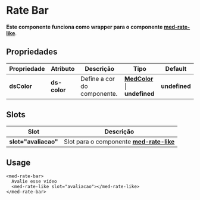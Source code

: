 
<Meta title="Components/Core/Rate Bar/Usage" />

# Rate Bar

**Este componente funciona como wrapper para o componente [med-rate-like](http://desenv.ordomederi.com/templarios/?path=/story/components-global-rate-like--default)**.

## Propriedades

| Propriedade  | Atributo     | Descrição                                   | Tipo                                                                                                                   | Default       |
| ------------ | ------------ | ------------------------------------------- | ---------------------------------------------------------------------------------------------------------------------- | ------------- |
| **dsColor**  | **ds-color** | Define a cor do componente.                 | **[MedColor](http://desenv.ordomederi.com/templarios/?path=/story/enums-enums--page#medcolors)** \| **undefined**  | **undefined** |

## Slots

| Slot                 | Descrição                                                                                                                                 |
| -------------------- | ----------------------------------------------------------------------------------------------------------------------------------------- |
| **slot="avaliacao"** | Slot para o componente **[med-rate-like](http://desenv.ordomederi.com/templarios/?path=/story/components-global-rate-like--default)** |

## Usage

```
<med-rate-bar>
  Avalie esse vídeo
  <med-rate-like slot="avaliacao"></med-rate-like>
</med-rate-bar>
```
